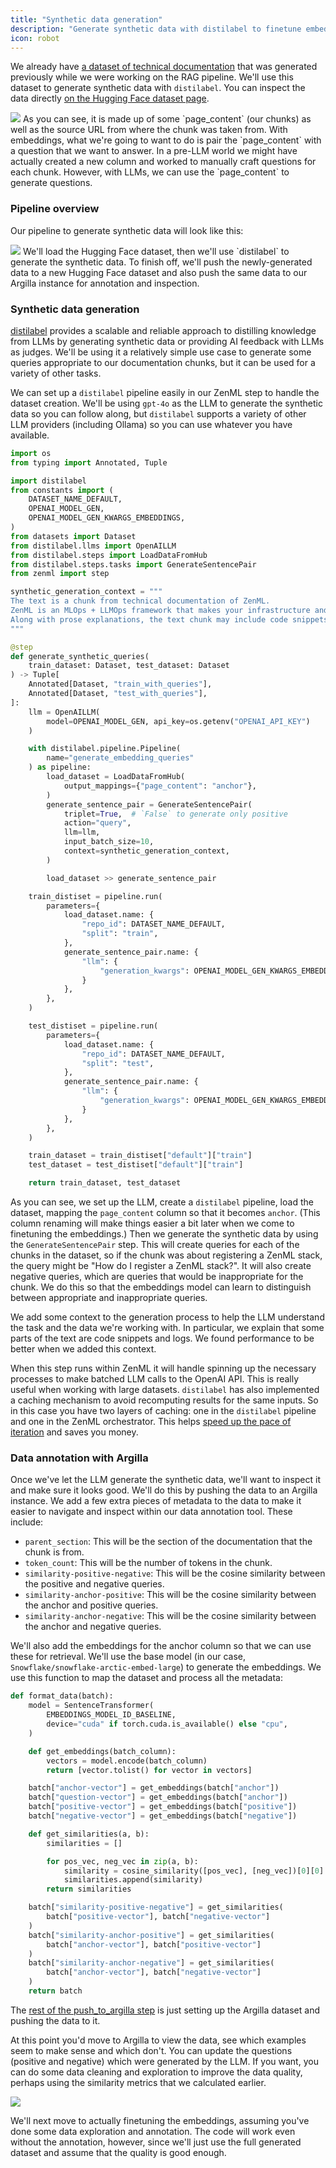 ```yaml
---
title: "Synthetic data generation"
description: "Generate synthetic data with distilabel to finetune embeddings."
icon: robot
---
```


We already have [a dataset of technical documentation](https://huggingface.co/datasets/zenml/rag%5Fqa%5Fembedding%5Fquestions%5F0%5F60%5F0) that was generated previously while we were working on the RAG pipeline. We'll use this dataset to generate synthetic data with `distilabel`. You can inspect the data directly [on the Hugging Face dataset page](https://huggingface.co/datasets/zenml/rag%5Fqa%5Fembedding%5Fquestions%5F0%5F60%5F0).

<Frame >
  <img src="/images/user-guide/sy.avif"/>
</Frame>
As you can see, it is made up of some `page_content` (our chunks) as well as the source URL from where the chunk was taken from. With embeddings, what we're going to want to do is pair the `page_content` with a question that we want to answer. In a pre-LLM world we might have actually created a new column and worked to manually craft questions for each chunk. However, with LLMs, we can use the `page_content` to generate questions.

### Pipeline overview

Our pipeline to generate synthetic data will look like this:
<Frame >
  <img src="/images/user-guide/sy-1.avif"/>
</Frame>
We'll load the Hugging Face dataset, then we'll use `distilabel` to generate the synthetic data. To finish off, we'll push the newly-generated data to a new Hugging Face dataset and also push the same data to our Argilla instance for annotation and inspection.

### Synthetic data generation

[distilabel](https://github.com/argilla-io/distilabel) provides a scalable and reliable approach to distilling knowledge from LLMs by generating synthetic data or providing AI feedback with LLMs as judges. We'll be using it a relatively simple use case to generate some queries appropriate to our documentation chunks, but it can be used for a variety of other tasks.

We can set up a `distilabel` pipeline easily in our ZenML step to handle the dataset creation. We'll be using `gpt-4o` as the LLM to generate the synthetic data so you can follow along, but `distilabel` supports a variety of other LLM providers (including Ollama) so you can use whatever you have available.

```py
import os
from typing import Annotated, Tuple

import distilabel
from constants import (
    DATASET_NAME_DEFAULT,
    OPENAI_MODEL_GEN,
    OPENAI_MODEL_GEN_KWARGS_EMBEDDINGS,
)
from datasets import Dataset
from distilabel.llms import OpenAILLM
from distilabel.steps import LoadDataFromHub
from distilabel.steps.tasks import GenerateSentencePair
from zenml import step

synthetic_generation_context = """
The text is a chunk from technical documentation of ZenML.
ZenML is an MLOps + LLMOps framework that makes your infrastructure and workflow metadata accessible to data science teams.
Along with prose explanations, the text chunk may include code snippets and logs but these are identifiable from the surrounding backticks.
"""

@step
def generate_synthetic_queries(
    train_dataset: Dataset, test_dataset: Dataset
) -> Tuple[
    Annotated[Dataset, "train_with_queries"],
    Annotated[Dataset, "test_with_queries"],
]:
    llm = OpenAILLM(
        model=OPENAI_MODEL_GEN, api_key=os.getenv("OPENAI_API_KEY")
    )

    with distilabel.pipeline.Pipeline(
        name="generate_embedding_queries"
    ) as pipeline:
        load_dataset = LoadDataFromHub(
            output_mappings={"page_content": "anchor"},
        )
        generate_sentence_pair = GenerateSentencePair(
            triplet=True,  # `False` to generate only positive
            action="query",
            llm=llm,
            input_batch_size=10,
            context=synthetic_generation_context,
        )

        load_dataset >> generate_sentence_pair

    train_distiset = pipeline.run(
        parameters={
            load_dataset.name: {
                "repo_id": DATASET_NAME_DEFAULT,
                "split": "train",
            },
            generate_sentence_pair.name: {
                "llm": {
                    "generation_kwargs": OPENAI_MODEL_GEN_KWARGS_EMBEDDINGS
                }
            },
        },
    )

    test_distiset = pipeline.run(
        parameters={
            load_dataset.name: {
                "repo_id": DATASET_NAME_DEFAULT,
                "split": "test",
            },
            generate_sentence_pair.name: {
                "llm": {
                    "generation_kwargs": OPENAI_MODEL_GEN_KWARGS_EMBEDDINGS
                }
            },
        },
    )

    train_dataset = train_distiset["default"]["train"]
    test_dataset = test_distiset["default"]["train"]

    return train_dataset, test_dataset
```

As you can see, we set up the LLM, create a `distilabel` pipeline, load the dataset, mapping the `page_content` column so that it becomes `anchor`. (This column renaming will make things easier a bit later when we come to finetuning the embeddings.) Then we generate the synthetic data by using the `GenerateSentencePair` step. This will create queries for each of the chunks in the dataset, so if the chunk was about registering a ZenML stack, the query might be "How do I register a ZenML stack?". It will also create negative queries, which are queries that would be inappropriate for the chunk. We do this so that the embeddings model can learn to distinguish between appropriate and inappropriate queries.

We add some context to the generation process to help the LLM understand the task and the data we're working with. In particular, we explain that some parts of the text are code snippets and logs. We found performance to be better when we added this context.

When this step runs within ZenML it will handle spinning up the necessary processes to make batched LLM calls to the OpenAI API. This is really useful when working with large datasets. `distilabel` has also implemented a caching mechanism to avoid recomputing results for the same inputs. So in this case you have two layers of caching: one in the `distilabel` pipeline and one in the ZenML orchestrator. This helps [speed up the pace of iteration](https://www.zenml.io/blog/iterate-fast) and saves you money.

### Data annotation with Argilla

Once we've let the LLM generate the synthetic data, we'll want to inspect it and make sure it looks good. We'll do this by pushing the data to an Argilla instance. We add a few extra pieces of metadata to the data to make it easier to navigate and inspect within our data annotation tool. These include:

* `parent_section`: This will be the section of the documentation that the chunk is from.
* `token_count`: This will be the number of tokens in the chunk.
* `similarity-positive-negative`: This will be the cosine similarity between the positive and negative queries.
* `similarity-anchor-positive`: This will be the cosine similarity between the anchor and positive queries.
* `similarity-anchor-negative`: This will be the cosine similarity between the anchor and negative queries.

We'll also add the embeddings for the anchor column so that we can use these for retrieval. We'll use the base model (in our case, `Snowflake/snowflake-arctic-embed-large`) to generate the embeddings. We use this function to map the dataset and process all the metadata:

```py
def format_data(batch):
    model = SentenceTransformer(
        EMBEDDINGS_MODEL_ID_BASELINE,
        device="cuda" if torch.cuda.is_available() else "cpu",
    )

    def get_embeddings(batch_column):
        vectors = model.encode(batch_column)
        return [vector.tolist() for vector in vectors]

    batch["anchor-vector"] = get_embeddings(batch["anchor"])
    batch["question-vector"] = get_embeddings(batch["anchor"])
    batch["positive-vector"] = get_embeddings(batch["positive"])
    batch["negative-vector"] = get_embeddings(batch["negative"])

    def get_similarities(a, b):
        similarities = []

        for pos_vec, neg_vec in zip(a, b):
            similarity = cosine_similarity([pos_vec], [neg_vec])[0][0]
            similarities.append(similarity)
        return similarities

    batch["similarity-positive-negative"] = get_similarities(
        batch["positive-vector"], batch["negative-vector"]
    )
    batch["similarity-anchor-positive"] = get_similarities(
        batch["anchor-vector"], batch["positive-vector"]
    )
    batch["similarity-anchor-negative"] = get_similarities(
        batch["anchor-vector"], batch["negative-vector"]
    )
    return batch
```

The [rest of the push\_to\_argilla step](https://github.com/zenml-io/zenml-projects/blob/main/llm-complete-guide/steps/push%5Fto%5Fargilla.py) is just setting up the Argilla dataset and pushing the data to it.

At this point you'd move to Argilla to view the data, see which examples seem to make sense and which don't. You can update the questions (positive and negative) which were generated by the LLM. If you want, you can do some data cleaning and exploration to improve the data quality, perhaps using the similarity metrics that we calculated earlier.

<Frame caption="Argilla interface for data annotation">
  <img src="/images/user-guide/sy-2.avif"/>
</Frame>


We'll next move to actually finetuning the embeddings, assuming you've done some data exploration and annotation. The code will work even without the annotation, however, since we'll just use the full generated dataset and assume that the quality is good enough.

